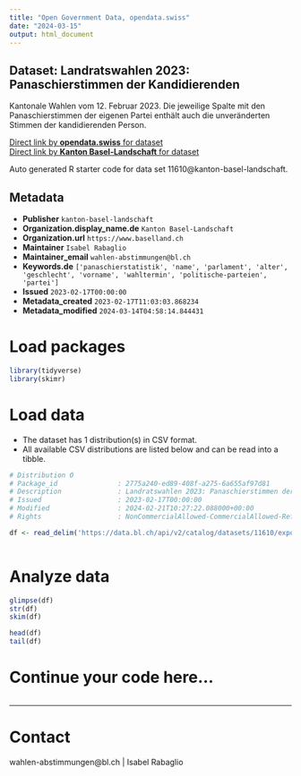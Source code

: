 ```yaml
---
title: "Open Government Data, opendata.swiss"
date: "2024-03-15"
output: html_document
---
```


## Dataset: Landratswahlen 2023: Panaschierstimmen der Kandidierenden

Kantonale Wahlen vom 12. Februar 2023. Die jeweilige Spalte mit den Panaschierstimmen der eigenen Partei enthält auch die unveränderten Stimmen der kandidierenden Person.

[Direct link by **opendata.swiss** for dataset](https://opendata.swiss/de/dataset/landratswahlen-2023-panaschierstimmen-der-kandidierenden)<br>
[Direct link by **Kanton Basel-Landschaft** for dataset](https://data.bl.ch/explore/dataset/11610/)

Auto generated R starter code for data set 11610@kanton-basel-landschaft.

## Metadata

- **Publisher** `kanton-basel-landschaft`
- **Organization.display_name.de** `Kanton Basel-Landschaft`
- **Organization.url** `https://www.baselland.ch`
- **Maintainer** `Isabel Rabaglio`
- **Maintainer_email** `wahlen-abstimmungen@bl.ch`
- **Keywords.de** `['panaschierstatistik', 'name', 'parlament', 'alter', 'geschlecht', 'vorname', 'wahltermin', 'politische-parteien', 'partei']`
- **Issued** `2023-02-17T00:00:00`
- **Metadata_created** `2023-02-17T11:03:03.868234`
- **Metadata_modified** `2024-03-14T04:58:14.844431`


# Load packages

```r

library(tidyverse)
library(skimr)

```

# Load data

-   The dataset has 1 distribution(s) in CSV format.
-   All available CSV distributions are listed below and can be read into a tibble.

```r

# Distribution 0
# Package_id               : 2775a240-ed89-408f-a275-6a655af97d81
# Description              : Landratswahlen 2023: Panaschierstimmen der Kandidierenden (csv)
# Issued                   : 2023-02-17T00:00:00
# Modified                 : 2024-02-21T10:27:22.088000+00:00
# Rights                   : NonCommercialAllowed-CommercialAllowed-ReferenceRequired

df <- read_delim('https://data.bl.ch/api/v2/catalog/datasets/11610/exports/csv')



```

# Analyze data

```r

glimpse(df)
str(df)
skim(df)

head(df)
tail(df)

```

# Continue your code here...

```r

```

------------------------------------------------------------------------

# Contact

wahlen-abstimmungen@bl.ch | Isabel Rabaglio
